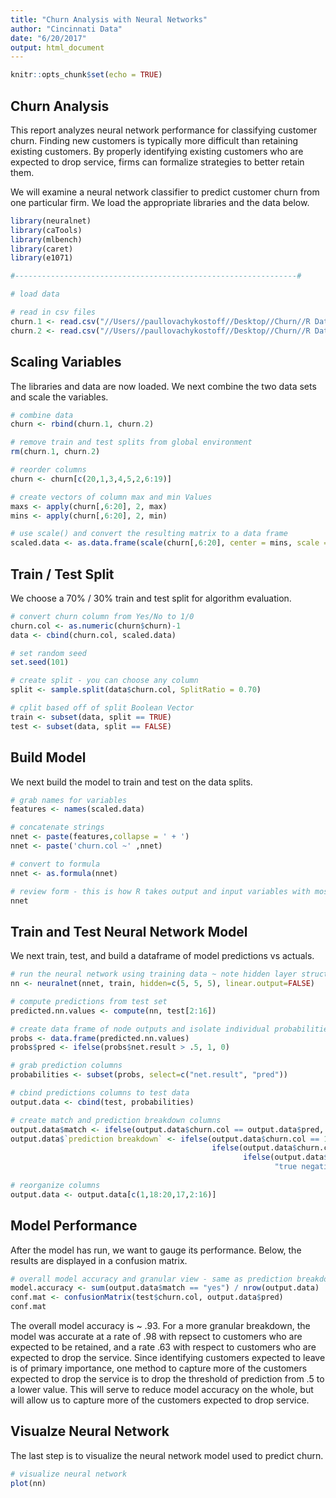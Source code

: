 ```yaml
---
title: "Churn Analysis with Neural Networks"
author: "Cincinnati Data"
date: "6/20/2017"
output: html_document
---
```


```r
knitr::opts_chunk$set(echo = TRUE)
```

## Churn Analysis

This report analyzes neural network performance for classifying customer churn. Finding new customers is typically more difficult than retaining existing customers. By properly identifying existing customers who are expected to drop service, firms can formalize strategies to better retain them.

We will examine a neural network classifier to predict customer churn from one particular firm. We load the appropriate libraries and the data below.

```r

library(neuralnet)
library(caTools)
library(mlbench)
library(caret)
library(e1071)

#---------------------------------------------------------------#

# load data

# read in csv files
churn.1 <- read.csv("//Users//paullovachykostoff//Desktop//Churn//R Data//churnTrain.csv", header = TRUE, strip.white = TRUE)
churn.2 <- read.csv("//Users//paullovachykostoff//Desktop//Churn//R Data//churnTest.csv", header = TRUE, strip.white = TRUE)

```


## Scaling Variables

The libraries and data are now loaded. We next combine the two data sets and scale the variables. 

```r

# combine data
churn <- rbind(churn.1, churn.2)

# remove train and test splits from global environment
rm(churn.1, churn.2)

# reorder columns 
churn <- churn[c(20,1,3,4,5,2,6:19)]

# create vectors of column max and min Values
maxs <- apply(churn[,6:20], 2, max)
mins <- apply(churn[,6:20], 2, min)

# use scale() and convert the resulting matrix to a data frame
scaled.data <- as.data.frame(scale(churn[,6:20], center = mins, scale = maxs - mins))

```

## Train / Test Split

We choose a 70% / 30% train and test split for algorithm evaluation.

```r

# convert churn column from Yes/No to 1/0
churn.col <- as.numeric(churn$churn)-1
data <- cbind(churn.col, scaled.data)

# set random seed
set.seed(101)

# create split - you can choose any column 
split <- sample.split(data$churn.col, SplitRatio = 0.70)

# cplit based off of split Boolean Vector
train <- subset(data, split == TRUE)
test <- subset(data, split == FALSE)

```

## Build Model

We next build the model to train and test on the data splits. 

```r

# grab names for variables
features <- names(scaled.data)

# concatenate strings
nnet <- paste(features,collapse = ' + ')
nnet <- paste('churn.col ~' ,nnet)

# convert to formula
nnet <- as.formula(nnet)

# review form - this is how R takes output and input variables with most models
nnet

```

## Train and Test Neural Network Model

We next train, test, and build a dataframe of model predictions vs actuals. 

```r

# run the neural network using training data ~ note hidden layer structure
nn <- neuralnet(nnet, train, hidden=c(5, 5, 5), linear.output=FALSE)

# compute predictions from test set
predicted.nn.values <- compute(nn, test[2:16])

# create data frame of node outputs and isolate individual probabilities
probs <- data.frame(predicted.nn.values)
probs$pred <- ifelse(probs$net.result > .5, 1, 0)

# grab prediction columns
probabilities <- subset(probs, select=c("net.result", "pred"))

# cbind predictions columns to test data
output.data <- cbind(test, probabilities)

# create match and prediction breakdown columns
output.data$match <- ifelse(output.data$churn.col == output.data$pred, "yes", "no")
output.data$`prediction breakdown` <- ifelse(output.data$churn.col == 1 & output.data$pred == 1, "true positive",
                                             ifelse(output.data$churn.col == 1 & output.data$pred == 0, "false negative",
                                                    ifelse(output.data$churn.col == 0 & output.data$pred == 1, "false positive",
                                                           "true negative")))
                                                                      
# reorganize columns
output.data <- output.data[c(1,18:20,17,2:16)]

```

## Model Performance

After the model has run, we want to gauge its performance. Below, the results are displayed in a confusion matrix. 

```r

# overall model accuracy and granular view - same as prediction breakdown column
model.accuracy <- sum(output.data$match == "yes") / nrow(output.data)
conf.mat <- confusionMatrix(test$churn.col, output.data$pred)
conf.mat

```

The overall model accuracy is ~ .93. For a more granular breakdown, the model was accurate at a rate of .98 with repsect to customers who are expected to be retained, and a rate .63 with respect to customers who are expected to drop the service. Since identifying customers expected to leave is of primary importance, one method to capture more of the customers expected to drop the service is to drop the threshold of prediction from .5 to a lower value. This will serve to reduce model accuracy on the whole, but will allow us to capture more of the customers expected to drop service. 

## Visualze Neural Network

The last step is to visualize the neural network model used to predict churn. 

```r

# visualize neural network 
plot(nn)

```
